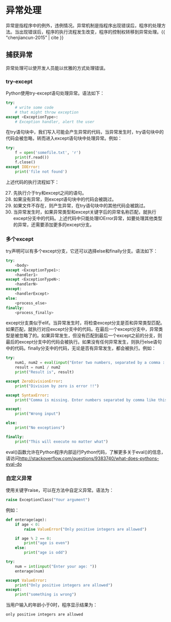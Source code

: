# 异常处理 {#exception}

异常是指程序中的例外，违例情况。异常机制是指程序出现错误后，程序的处理方法。当出现错误后，程序的执行流程发生改变，程序的控制权转移到异常处理。{{ "chenjiancun-2015" | cite }}

## 捕获异常

异常处理可以使开发人员能以优雅的方式处理错误。

### try-except

Python使用try-except语句处理异常。语法如下：

```python
try:
    # write some code
    # that might throw exception
except <ExceptionType>:
    # Exception handler, alert the user
```

在try语句块中，我们写入可能会产生异常的代码，当异常发生时，try语句块中的代码会被忽略，转而进入except语句块中处理异常。例如：

```python
try:
    f = open('somefile.txt', 'r')
    print(f.read())
    f.close()
except IOError:
    print('file not found')
```

上述代码的执行流程如下：

27. 先执行介于try和except之间的语句。
28. 如果没有异常，则except语句块中的代码会被跳过。
29. 如果文件不存在，则产生异常，在try语句块中的其他代码会被跳过。
30. 当异常发生时，如果异常类型和except关键字后的异常名称匹配，就执行except分支中的代码。上述代码中只能处理IOError异常，如要处理其他类型的异常，还需要添加更多的except分支。

### 多个except

try声明可以有多个except分支，它还可以选择else和finally分支。语法如下：

```python
try:
    <body>
except <ExceptionType1>:
    <handler1>
except <ExceptionTypeN>:
    <handlerN>
except:
    <handlerExcept>
else:
    <process_else>
finally:
    <process_finally>
```

except分支类似于elif。当异常发生时，将检查except分支是否和异常类型匹配。如果匹配，就执行对应except分支中的代码。在最后一个except分支中，异常类型是被忽略了的。如果异常发生，但没有匹配到最后一个except之前的分支，则最后的except分支中的代码会被执行。如果没有任何异常发生，则执行else语句中的代码。finally分支中的代码，无论是否有异常发生，都会被执行。例如：

```python
try:
    num1, num2 = eval(input("Enter two numbers, separated by a comma : "))
    result = num1 / num2
    print("Result is", result)

except ZeroDivisionError:
    print("Division by zero is error !!")

except SyntaxError:
    print("Comma is missing. Enter numbers separated by comma like this 1, 2")

except:
    print("Wrong input")

else:
    print("No exceptions")

finally:
    print("This will execute no matter what")
```

eval()函数允许在Python程序内部运行Python代码，了解更多关于eval()的信息，请访问<http://stackoverflow.com/questions/9383740/what-does-pythons-eval-do>

### 自定义异常

使用关键字raise，可以在方法中自定义异常。语法为：

```python
raise ExceptionClass("Your argument")
```

例如：

```python
def enterage(age):
    if age < 0:
        raise ValueError("Only positive integers are allowed")

    if age % 2 == 0:
        print("age is even")
    else:
        print("age is odd")

try:
    num = int(input("Enter your age: "))
    enterage(num)

except ValueError:
    print("Only positive integers are allowed")
except:
    print("something is wrong")
```
当用户输入的年龄小于0时，程序显示结果为：

```python
only positive integers are allowed
```

